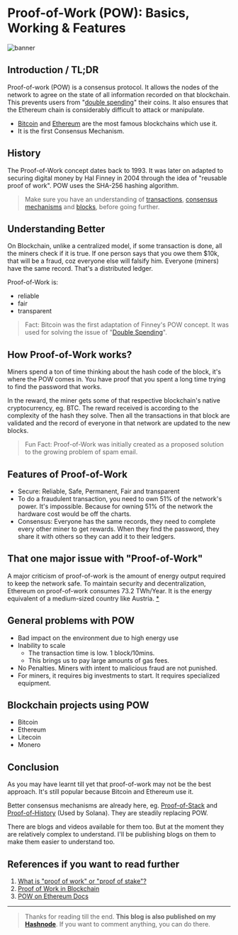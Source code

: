 
# Proof-of-Work (POW): Basics, Working & Features
<Para desc="Understand the basics of POW and how it works in this beginner friendly blog" />

<img src="/images/BUNoIYLts.jpg" alt="banner" />



## Introduction / TL;DR
Proof-of-work (POW) is a consensus protocol. It allows the nodes of the network to agree on the state of all information recorded on that blockchain. This prevents users from "[double spending](https://www.investopedia.com/terms/d/doublespending.asp#:~:text=Double%2Dspending%20is%20the%20risk,power%20necessary%20to%20manipulate%20it.)" their coins. It also ensures that the Ethereum chain is considerably difficult to attack or manipulate.

- [Bitcoin](https://bitcoin.org/en/) and [Ethereum](https://ethereum.org/en/) are the most famous blockchains which use it.
- It is the first Consensus Mechanism.

## History
The Proof-of-Work concept dates back to 1993. It was later on adapted to securing digital money by Hal Finney in 2004 through the idea of "reusable proof of work". POW uses the SHA-256 hashing algorithm.

> Make sure you have an understanding of  [transactions](https://ethereum.org/en/developers/docs/transactions/),  [consensus mechanisms](https://ethereum.org/en/developers/docs/consensus-mechanisms/) and  [blocks](https://ethereum.org/en/developers/docs/blocks/), before going further.

## Understanding Better
On Blockchain, unlike a centralized model, if some transaction is done, all the miners check if it is true. If one person says that you owe them $10k, that will be a fraud, coz everyone else will falsify him.
Everyone (miners) have the same record. That's a distributed ledger.

Proof-of-Work is:
- reliable
- fair
- transparent

> Fact: Bitcoin was the first adaptation of Finney's POW concept. It was used for solving the issue of "[Double Spending](https://www.investopedia.com/terms/d/doublespending.asp#:~:text=Double%2Dspending%20is%20the%20risk,power%20necessary%20to%20manipulate%20it.)". 

## How Proof-of-Work works?
Miners spend a ton of time thinking about the hash code of the block, it's where the POW comes in. You have proof that you spent a long time trying to find the password that works.

In the reward, the miner gets some of that respective blockchain's native cryptocurrency, eg. BTC. The reward received is according to the complexity of the hash they solve. Then all the transactions in that block are validated and the record of everyone in that network are updated to the new blocks.

> Fun Fact: Proof-of-Work was initially created as a proposed solution to the growing problem of spam email.

## Features of Proof-of-Work
- Secure: Reliable, Safe, Permanent, Fair and transparent
- To do a fraudulent transaction, you need to own 51% of the network's power. It's impossible. Because for owning 51% of the network the hardware cost would be off the charts.
- Consensus: Everyone has the same records, they need to complete every other miner to get rewards. When they find the password, they share it with others so they can add it to their ledgers.

## That one major issue with "Proof-of-Work"
A major criticism of proof-of-work is the amount of energy output required to keep the network safe. To maintain security and decentralization, Ethereum on proof-of-work consumes 73.2 TWh/Year. It is the energy equivalent of a medium-sized country like Austria. [*](https://ethereum.org/en/developers/docs/consensus-mechanisms/pow/)

## General problems with POW
- Bad impact on the environment due to high energy use 
- Inability to scale
	- The transaction time is low. 1 block/10mins.
	- This brings us to pay large amounts of gas fees.
- No Penalties. Miners with intent to malicious fraud are not punished.
- For miners, it requires big investments to start. It requires specialized equipment.

## Blockchain projects using POW
- Bitcoin
- Ethereum
- Litecoin
- Monero

## Conclusion
As you may have learnt till yet that proof-of-work may not be the best approach. It's still popular because Bitcoin and Ethereum use it.

Better consensus mechanisms are already here, eg.  [Proof-of-Stack](https://ethereum.org/en/developers/docs/consensus-mechanisms/pos/)  and  [Proof-of-History](https://medium.com/solana-labs/proof-of-history-a-clock-for-blockchain-cf47a61a9274) (Used by Solana). They are steadily replacing POW.

There are blogs and videos available for them too. But at the moment they are relatively complex to understand. I'll be publishing blogs on them to make them easier to understand too.

## References if you want to read further
1. [What is "proof of work" or "proof of stake"?](https://www.coinbase.com/learn/crypto-basics/what-is-proof-of-work-or-proof-of-stake)
2. [Proof of Work in Blockchain](https://www.youtube.com/watch?v=XLcWy1uV8YM0)
3. [POW on Ethereum Docs](https://ethereum.org/en/developers/docs/consensus-mechanisms/pow/)

---

> Thanks for reading till the end.
> **This blog is also published on my [Hashnode](https://sarthakv.hashnode.dev/proof-of-work-pow-basics-working-and-features)**.
> If you want to comment anything, you can do there.

